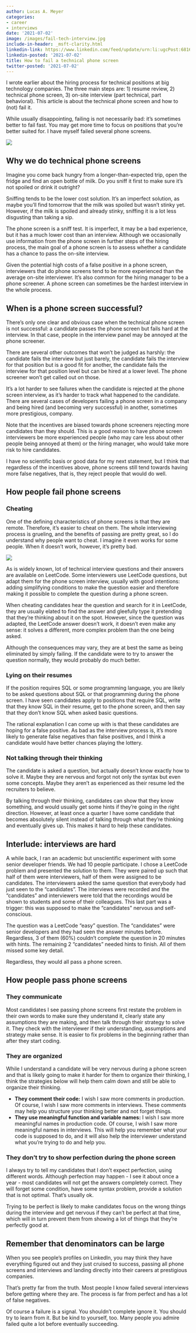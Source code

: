 ```yaml
---
author: Lucas A. Meyer
categories:
- career
- interviews
date: '2021-07-02'
image: /images/fail-tech-interview.jpg
include-in-header: _msft-clarity.html
linkedin-link: https://www.linkedin.com/feed/update/urn:li:ugcPost:6816590001338486785
linkedin-posted: '2021-07-02'
title: How to fail a technical phone screen
twitter-posted: '2021-07-02'
---
```


I wrote earlier about the hiring process for technical positions at big technology companies. The three main steps are: 1) resume review, 2) technical phone screen, 3) on-site interview (part technical, part behavioral). This article is about the technical phone screen and how to (not) fail it.

While usually disappointing, failing is not necessarily bad: it's sometimes better to fail fast. You may get more time to focus on positions that you're better suited for. I have myself failed several phone screens.

![](/images/sql-tweet.png)

## Why we do technical phone screens
Imagine you come back hungry from a longer-than-expected trip, open the fridge and find an open bottle of milk. Do you sniff it first to make sure it's not spoiled or drink it outright?

Sniffing tends to be the lower cost solution. It's an imperfect solution, as maybe you'll find tomorrow that the milk was spoiled but wasn't stinky yet. However, if the milk is spoiled and already stinky, sniffing it is a lot less disgusting than taking a sip.

The phone screen is a sniff test. It is imperfect, it may be a bad experience, but it has a much lower cost than an interview. Although we occasionally use information from the phone screen in further steps of the hiring process, the main goal of a phone screen is to assess whether a candidate has a chance to pass the on-site interview.

Given the potential high costs of a false positive in a phone screen, interviewers that do phone screens tend to be more experienced than the average on-site interviewer. It's also common for the hiring manager to be a phone screener. A phone screen can sometimes be the hardest interview in the whole process.

## When is a phone screen successful?
There's only one clear and obvious case when the technical phone screen is not successful: a candidate passes the phone screen but fails hard at the interview. In that case, people in the interview panel may be annoyed at the phone screener.

There are several other outcomes that won't be judged as harshly: the candidate fails the interview but just barely, the candidate fails the interview for that position but is a good fit for another, the candidate fails the interview for that position level but can be hired at a lower level. The phone screener won't get called out on those.

It's a lot harder to see failures when the candidate is rejected at the phone screen interview, as it's harder to track what happened to the candidate. There are several cases of developers failing a phone screen in a company and being hired (and becoming very successful) in another, sometimes more prestigious, company.

Note that the incentives are biased towards phone screeners rejecting more candidates than they should. This is a good reason to have phone screen interviewers be more experienced people (who may care less about other people being annoyed at them) or the hiring manager, who would take more risk to hire candidates.

I have no scientific basis or good data for my next statement, but I think that regardless of the incentives above, phone screens still tend towards having more false negatives, that is, they reject people that would do well.

## How people fail phone screens

### Cheating
One of the defining characteristics of phone screens is that they are remote. Therefore, it's easier to cheat on them. The whole interviewing process is grueling, and the benefits of passing are pretty great, so I do understand why people want to cheat. I imagine it even works for some people. When it doesn't work, however, it's pretty bad.

![](/images/cheating.png)

As is widely known, lot of technical interview questions and their answers are available on LeetCode. Some interviewers use LeetCode questions, but adapt them for the phone screen interview, usually with good intentions: adding simplifying conditions to make the question easier and therefore making it possible to complete the question during a phone screen.

When cheating candidates hear the question and search for it in LeetCode, they are usually elated to find the answer and gleefully type it pretending that they're thinking about it on the spot. However, since the question was adapted, the LeetCode answer doesn't work, it doesn't even make any sense: it solves a different, more complex problem than the one being asked.

Although the consequences may vary, they are at best the same as being eliminated by simply failing. If the candidate were to try to answer the question normally, they would probably do much better.

### Lying on their resumes
If the position requires SQL or some programming language, you are likely to be asked questions about SQL or that programming during the phone screen. I have seen candidates apply to positions that require SQL, write that they know SQL in their resume, get to the phone screen, and then say that they don't know SQL when asked basic questions.

The rational explanation I can come up with is that these candidates are hoping for a false positive. As bad as the interview process is, it's more likely to generate false negatives than false positives, and I think a candidate would have better chances playing the lottery.

### Not talking through their thinking

The candidate is asked a question, but actually doesn't know exactly how to solve it. Maybe they are nervous and forgot not only the syntax but even some concepts. Maybe they aren't as experienced as their resume led the recruiters to believe.

By talking through their thinking, candidates can show that they know something, and would usually get some hints if they're going in the right direction. However, at least once a quarter I have some candidate that becomes absolutely silent instead of talking through what they're thinking and eventually gives up. This makes it hard to help these candidates.

## Interlude: interviews are hard

A while back, I ran an academic but unscientific experiment with some senior developer friends. We had 10 people participate. I chose a LeetCode problem and presented the solution to them. They were paired up such that half of them were interviewers, half of them were assigned to be candidates. The interviewers asked the same question that everybody had just seen to the "candidates". The interviews were recorded and the "candidates" and interviewers were told that the recordings would be shown to students and some of their colleagues. This last part was a trigger: this was supposed to make the "candidates" nervous and self-conscious.

The question was a LeetCode "easy" question. The "candidates" were senior developers and they had seen the answer minutes before. Regardless, 3 of them (60%) couldn't complete the question in 20 minutes with hints. The remaining 2 "candidates" needed hints to finish. All of them missed some key detail.

Regardless, they would all pass a phone screen.

## How people pass phone screens

### They communicate
Most candidates I see passing phone screens first restate the problem in their own words to make sure they understand it, clearly state any assumptions they are making, and then talk through their strategy to solve it. They check with the interviewer if their understanding, assumptions and strategy make sense. It is easier to fix problems in the beginning rather than after they start coding.

### They are organized
While I understand a candidate will be very nervous during a phone screen and that is likely going to make it harder for them to organize their thinking, I think the strategies below will help them calm down and still be able to organize their thinking.

- **They comment their code:**  I wish I saw more comments in production. Of course, I wish I saw more comments in interviews. These comments may help you structure your thinking better and not forget things.
- **They use meaningful function and variable names:** I wish I saw more meaningful names in production code. Of course, I wish I saw more meaningful names in interviews. This will help you remember what your code is supposed to do, and it will also help the interviewer understand what you're trying to do and help you.

### They don't try to show perfection during the phone screen
I always try to tell my candidates that I don't expect perfection, using different words. Although perfection may happen - I see it about once a year - most candidates will not get the answers completely correct. They will forget some condition, have some syntax problem, provide a solution that is not optimal. That's usually ok.

Trying to be perfect is likely to make candidates focus on the wrong things during the interview and get nervous if they can't be perfect at that time, which will in turn prevent them from showing a lot of things that they're perfectly good at.

## Remember that denominators can be large
When you see people's profiles on LinkedIn, you may think they have everything figured out and they just cruised to success, passing all phone screens and interviews and landing directly into their careers at prestigious companies.

That's pretty far from the truth. Most people I know failed several interviews before getting where they are. The process is far from perfect and has a lot of false negatives.

Of course a failure is a signal. You shouldn't complete ignore it. You should try to learn from it. But be kind to yourself, too. Many people you admire failed quite a lot before eventually succeeding.